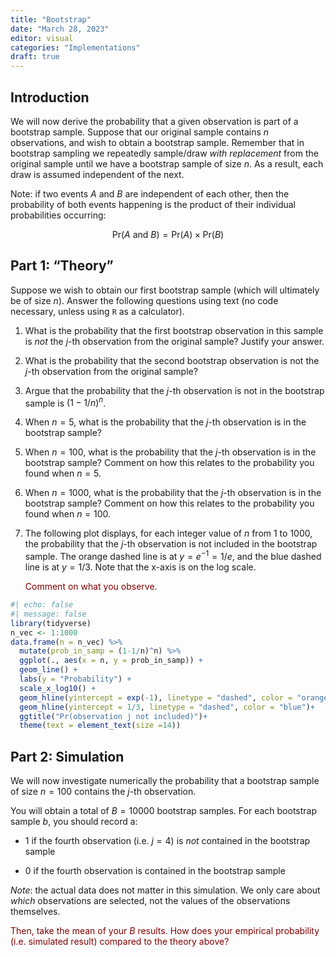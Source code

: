 ```yaml
---
title: "Bootstrap"
date: "March 28, 2023"
editor: visual
categories: "Implementations"
draft: true
---
```


## Introduction

We will now derive the probability that a given observation is part of a bootstrap sample. Suppose that our original sample contains $n$ observations, and wish to obtain a bootstrap sample. Remember that in bootstrap sampling we repeatedly sample/draw *with replacement* from the original sample until we have a bootstrap sample of size $n$. As a result, each draw is assumed independent of the next.

Note: if two events $A$ and $B$ are independent of each other, then the probability of both events happening is the product of their individual probabilities occurring:

$$\text{Pr}(A \text{ and } B) = \text{Pr}(A) \times \text{Pr}(B)$$

## Part 1: "Theory"

Suppose we wish to obtain our first bootstrap sample (which will ultimately be of size $n$). Answer the following questions using text (no code necessary, unless using `R` as a calculator).

1.  What is the probability that the first bootstrap observation in this sample is *not* the $j$-th observation from the original sample? Justify your answer.

2.  What is the probability that the second bootstrap observation is not the $j$-th observation from the original sample?

3.  Argue that the probability that the $j$-th observation is not in the bootstrap sample is $(1-1/n)^{n}$.

4.  When $n = 5$, what is the probability that the $j$-th observation is in the bootstrap sample?

5.  When $n = 100$, what is the probability that the $j$-th observation is in the bootstrap sample? Comment on how this relates to the probability you found when $n = 5$.

6.  When $n = 1000$, what is the probability that the $j$-th observation is in the bootstrap sample? Comment on how this relates to the probability you found when $n = 100$.

7.  The following plot displays, for each integer value of $n$ from 1 to 1000, the probability that the $j$-th observation is not included in the bootstrap sample. The orange dashed line is at $y= e^{-1} = 1/e$, and the blue dashed line is at $y = 1/3$. Note that the x-axis is on the log scale.

    ::: {style="color: maroon"}
    Comment on what you observe.
    :::

```r
#| echo: false
#| message: false
library(tidyverse)
n_vec <- 1:1000
data.frame(n = n_vec) %>%
  mutate(prob_in_samp = (1-1/n)^n) %>%
  ggplot(., aes(x = n, y = prob_in_samp)) +
  geom_line() +
  labs(y = "Probability") +
  scale_x_log10() +
  geom_hline(yintercept = exp(-1), linetype = "dashed", color = "orange") +
  geom_hline(yintercept = 1/3, linetype = "dashed", color = "blue")+
  ggtitle("Pr(observation j not included)")+
  theme(text = element_text(size =14))
```

## Part 2: Simulation

We will now investigate numerically the probability that a bootstrap sample of size $n = 100$ contains the $j$-th observation.

You will obtain a total of $B = 10000$ bootstrap samples. For each bootstrap sample $b$, you should record a:

-   1 if the fourth observation (i.e. $j = 4$) is *not* contained in the bootstrap sample

-   0 if the fourth observation is contained in the bootstrap sample

*Note*: the actual data does not matter in this simulation. We only care about *which* observations are selected, not the values of the observations themselves.

::: {style="color: maroon"}
Then, take the mean of your $B$ results. How does your empirical probability (i.e. simulated result) compared to the theory above?
:::
